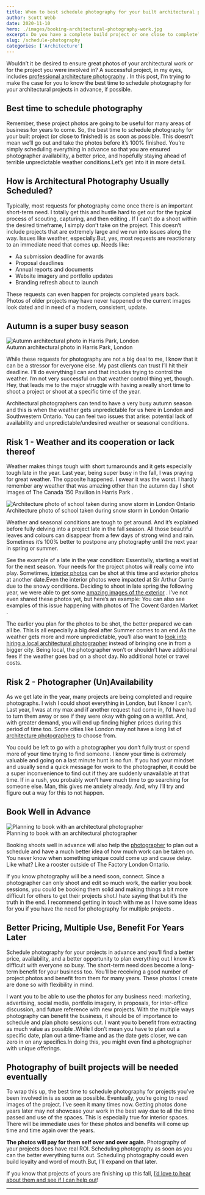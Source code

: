 ```yaml
---
title: When to best schedule photography for your built architectural projects?
author: Scott Webb
date: 2020-11-10
hero: ./images/booking-architectural-photography-work.jpg
excerpt: Do you have a complete build project or one close to complete? When should you start booking a photography shoot? 
slug: /schedule-photography
categories: ['Architecture']
---
```


Wouldn’t it be desired to ensure great photos of your architectural work or for the project you were involved in? A successful project, in my eyes, includes  [professional architecture photography](/) . In this post, I’m trying to make the case for you to know the best time to schedule photography for your architectural projects in advance, if possible. 

## Best time to schedule photography
Remember, these project photos are going to be useful for many areas of business for years to come. So, the best time to schedule photography for your built project (or close to finished) is as soon as possible. This doesn’t mean we’ll go out and take the photos before it’s 100% finished. You’re simply scheduling everything in advance so that you are ensured photographer availability, a better price, and hopefully staying ahead of terrible unpredictable weather conditions.Let’s get into it in more detail. 

## How is Architectural Photography Usually Scheduled?
Typically, most requests for photography come once there is an important short-term need. I totally get this and hustle hard to get out for the  typical process of scouting, capturing, and then editing . If I can’t do a shoot within the desired timeframe, I simply don’t take on the project. This doesn’t include projects that are extremely large and we run into issues along the way. Issues like weather, especially.But, yes, most requests are reactionary to an immediate need that comes up. Needs like: 

* Aa submission deadline for awards
* Proposal deadlines
* Annual reports and documents
* Website imagery and portfolio updates
* Branding refresh about to launch

These requests can even happen for projects completed years back. Photos of older projects may have never happened or the current images look dated and in need of a modern, consistent, update.  

## Autumn is a super busy season

<div className="Image__Medium">
  <img
    src="./images/autum-architecture-photography-canada-150-pavilion-london.jpg"
    title="Autumn architectural photo in Harris Park, London"
    alt="Autumn architectural photo in Harris Park, London"
  />
  <figcaption>Autumn architectural photo in Harris Park, London</figcaption>
</div>


While these requests for photography are not a big deal to me, I know that it can be a stressor for everyone else. My past clients can trust I’ll hit their deadline. I’ll do everything I can and that includes trying to control the weather. I’m not very successful on that weather control thing yet, though. Hey, that leads me to the major struggle with having a really short time to shoot a project or shoot at a specific time of the year.

Architectural photographers can tend to have a very busy autumn season and this is when the weather gets unpredictable for us here in London and Southwestern Ontario. You can feel two issues that arise: potential lack of availability and unpredictable/undesired weather or seasonal conditions. 

## Risk 1 - Weather and its cooperation or lack thereof
Weather makes things tough with short turnarounds and it gets especially tough late in the year. Last year, being super busy in the fall, I was praying for great weather. The opposite happened. I swear it was the worst. I hardly remember any weather that was amazing other than the autumn day I shot  images of The Canada 150 Pavilion in Harris Park .  

<div className="Image__Medium">
  <img
    src="./images/sir-arthur-currie-snow-late-2017-architecture.jpg"
    title="Architecture photo of school taken during snow storm in London Ontario"
    alt="Architecture photo of school taken during snow storm in London Ontario"
  />
  <figcaption>Architecture photo of school taken during snow storm in London Ontario</figcaption>
</div>


Weather and seasonal conditions are tough to get around. And it’s explained before fully delving into a project late in the fall season. All those beautiful leaves and colours can disappear from a few days of strong wind and rain. Sometimes it’s 100% better to postpone any photography until the next year in spring or summer. 

See the example of a late in the year condition:  Essentially, starting a waitlist for the next season. Your needs for the project photos will really come into play. Sometimes,  [interior photos](/interiors-photography)  can be shot at this time and exterior photos at another date.Even the interior photos were impacted at Sir Arthur Currie due to the snowy conditions. Deciding to shoot in late spring the following year, we were able to get some  [amazing images of the exterior](/exterior-photography) . I’ve not even shared these photos yet, but here’s an example:  You can also see examples of this issue happening with  photos of The Covent Garden Market .

The earlier you plan for the photos to be shot, the better prepared we can all be. This is all especially a big deal after Summer comes to an end.As the weather gets more and more unpredictable, you’ll also want to  [look into hiring a local architectural photographer](/contact)  instead of bringing one in from a bigger city. Being local, the photographer won’t or shouldn’t have additional fees if the weather goes bad on a shoot day. No additional hotel or travel costs. 

## Risk 2 - Photographer (Un)Availability
As we get late in the year, many projects are being completed and require photographs. I wish I could shoot everything in London, but I know I can’t. Last year, I was at my max and if another request had come in, I’d have had to turn them away or see if they were okay with going on a waitlist. And, with greater demand, you will end up finding higher prices during this period of time too. Some cities like London may not have a long list of [architecture photographers](/) to choose from. 

You could be left to go with a photographer you don’t fully trust or spend more of your time trying to find someone. I know your time is extremely valuable and going on a last minute hunt is no fun. If you had your mindset and usually send a quick message for work to the photographer, it could be a super inconvenience to find out if they are suddenly unavailable at that time. If in a rush, you probably won’t have much time to go searching for someone else. Man, this gives me anxiety already. And, why I’ll try and figure out a way for this to not happen. 

## Book Well in Advance

<div className="Image__Medium">
  <img
    src="./images/planning-and-schedule-photography-advance.jpg"
    title="Planning to book with an architectural photographer"
    alt="Planning to book with an architectural photographer"
  />
  <figcaption>Planning to book with an architectural photographer</figcaption>
</div>


Booking shoots well in advance will also help the  [photographer](/about)  to plan out a schedule and have a much better idea of how much work can be taken on. You never know when something unique could come up and cause delay. Like what? Like a rooster  outside of The Factory London Ontario. 

If you know photography will be a need soon, connect. Since a photographer can only shoot and edit so much work, the earlier you book sessions, you could be booking them solid and making things a bit more difficult for others to get their projects shot.I hate saying that but it’s the truth in the end. I recommend getting in touch with me as I have some ideas for you if you have the need for  photography for multiple projects .

## Better Pricing, Multiple Use, Benefit For Years Later
Schedule photography for your projects in advance and you’ll find a better price, availability, and a better opportunity to plan everything out.I know it’s difficult with everyone so busy. The short-term need does become a long-term benefit for your business too. You’ll be receiving a good number of project photos and benefit from them for many years. These photos I create are done so with flexibility in mind. 

I want you to be able to use the photos for any business need: marketing, advertising, social media, portfolio imagery, in proposals, for inter-office discussion, and future reference with new projects. With the multiple ways photography can benefit the business, it should be of importance to schedule and plan photo sessions out. I want you to  benefit from extracting as much value as possible .While I don’t mean you have to plan out a specific date, plan out a time-frame and as the date gets closer, we can zero in on any specifics.In doing this, you might even find a photographer with unique offerings. 

## Photography of built projects will be needed eventually
To wrap this up, the best time to schedule photography for projects you’ve been involved in is as soon as possible. Eventually, you’re going to need images of the project. I’ve seen it many times now. Getting photos done years later may not showcase your work in the best way due to all the time passed and use of the spaces. This is especially true for interior spaces. 
There will be immediate uses for these photos and benefits will come up time and time again over the years. 

**The photos will pay for them self over and over again.** Photography of your projects does have real ROI. Scheduling photography as soon as you can the better everything turns out. Scheduling photography could even build loyalty and word of mouth.But, I’ll expand on that later.

If you know that projects of yours are finishing up this fall,  [I’d love to hear about them and see if I can help out](/contact)!

---